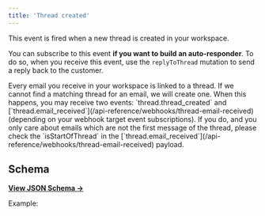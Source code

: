 ```yaml
---
title: 'Thread created'
---
```


This event is fired when a new thread is created in your workspace.

You can subscribe to this event **if you want to build an auto-responder**. To do so, when you receive this event, use the `replyToThread` mutation to send a reply back to the customer.

<Warning>
  Every email you receive in your workspace is linked to a thread. If we cannot find a matching
  thread for an email, we will create one. When this happens, you may receive two events:
  `thread.thread_created` and
  [`thread.email_received`](/api-reference/webhooks/thread-email-received) (depending on your
  webhook target event subscriptions). If you do, and you only care about emails which are not the
  first message of the thread, please check the `isStartOfThread` in the
  [`thread.email_received`](/api-reference/webhooks/thread-email-received) payload.
</Warning>

## Schema

[**View JSON Schema →**](https://core-api.uk.plain.com/webhooks/schema.json)

Example:

<Snippet file="webhooks/thread-created.mdx" />
